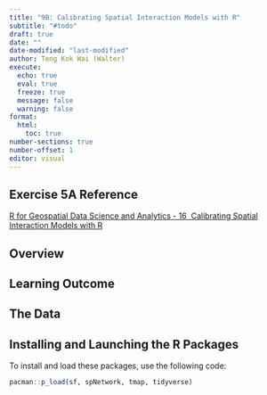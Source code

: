 ```yaml
---
title: "9B: Calibrating Spatial Interaction Models with R"
subtitle: "#todo"
draft: true
date: ""
date-modified: "last-modified"
author: Teng Kok Wai (Walter)
execute:
  echo: true
  eval: true
  freeze: true
  message: false
  warning: false
format:
  html:
    toc: true
number-sections: true
number-offset: 1
editor: visual
---
```


## Exercise 5A Reference

[R for Geospatial Data Science and Analytics - 16  Calibrating Spatial Interaction Models with R](https://r4gdsa.netlify.app/chap16)

## Overview

## Learning Outcome


## The Data


## Installing and Launching the R Packages



To install and load these packages, use the following code:

``` r
pacman::p_load(sf, spNetwork, tmap, tidyverse)
```
